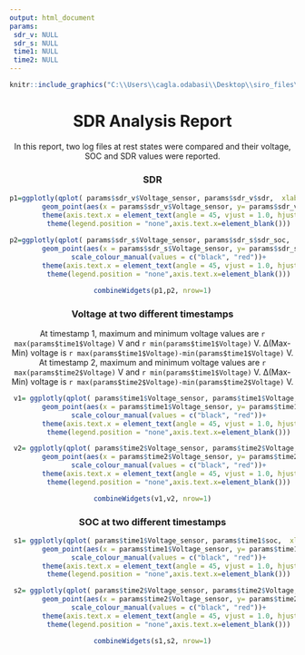 ---
output: html_document
params:
 sdr_v: NULL
 sdr_s: NULL
 time1: NULL
 time2: NULL
---
```{r, echo=FALSE,  fig.align='center'}
knitr::include_graphics("C:\\Users\\cagla.odabasi\\Desktop\\siro_files\\siro_logo.png")
```
<center> <h1>SDR Analysis Report</h1> </center>


<center> In this report, two log files at rest states were compared and their voltage, SOC and SDR values were reported. <center>

<center> <h3>SDR</h3> </center>
```{r echo=FALSE, out.width="100%"}

p1=ggplotly(qplot( params$sdr_v$Voltage_sensor, params$sdr_v$sdr,  xlab= "Voltage sensors", ylab = "SDR(mV/day)")+
        geom_point(aes(x = params$sdr_v$Voltage_sensor, y= params$sdr_v$sdr))+
        theme(axis.text.x = element_text(angle = 45, vjust = 1.0, hjust = 1.0))+
        theme(legend.position = "none",axis.text.x=element_blank()))
      
p2=ggplotly(qplot( params$sdr_s$Voltage_sensor, params$sdr_s$sdr_soc,  xlab= "Voltage sensors", ylab = "SDR (%SOC/day)")+
        geom_point(aes(x = params$sdr_s$Voltage_sensor, y= params$sdr_s$sdr_soc, colour=params$sdr_s$sdr_soc>0.016))+
        scale_colour_manual(values = c("black", "red"))+
        theme(axis.text.x = element_text(angle = 45, vjust = 1.0, hjust = 1.0))+
        theme(legend.position = "none",axis.text.x=element_blank()))

combineWidgets(p1,p2, nrow=1)


```
<center> <h3>Voltage at two different timestamps</h3> </center>


<center> At timestamp 1, maximum and minimum voltage values are `r max(params$time1$Voltage)` V and `r min(params$time1$Voltage)` V. Δ(Max-Min) voltage is `r max(params$time1$Voltage)-min(params$time1$Voltage)` V. <center>

<center> At timestamp 2, maximum and minimum voltage values are `r max(params$time2$Voltage)` V and `r min(params$time1$Voltage)` V. Δ(Max-Min) voltage is `r max(params$time2$Voltage)-min(params$time2$Voltage)` V. <center>



```{r echo=FALSE, out.width="100%"}
 v1= ggplotly(qplot( params$time1$Voltage_sensor, params$time1$Voltage,  xlab= "Voltage sensors", ylab = "Voltage(V)")+
        geom_point(aes(x = params$time1$Voltage_sensor, y= params$time1$Voltage, colour=params$time1$Voltage<3.066 ))+
        scale_colour_manual(values = c("black", "red"))+
        theme(axis.text.x = element_text(angle = 45, vjust = 1.0, hjust = 1.0))+
        theme(legend.position = "none",axis.text.x=element_blank()))

 v2= ggplotly(qplot( params$time2$Voltage_sensor, params$time2$Voltage,  xlab= "Voltage sensors", ylab = "Voltage(V)")+
        geom_point(aes(x = params$time2$Voltage_sensor, y= params$time2$Voltage, colour=params$time2$Voltage<3.066 ))+
        scale_colour_manual(values = c("black", "red"))+
        theme(axis.text.x = element_text(angle = 45, vjust = 1.0, hjust = 1.0))+
        theme(legend.position = "none",axis.text.x=element_blank()))

combineWidgets(v1,v2, nrow=1)

```


<center> <h3>SOC at two different timestamps</h3> </center>

```{r echo=FALSE, out.width="100%"}
 s1= ggplotly(qplot( params$time1$Voltage_sensor, params$time1$soc,  xlab= "Voltage sensors", ylab = "Voltage(V)")+
        geom_point(aes(x = params$time1$Voltage_sensor, y= params$time1$soc, colour=params$time1$soc<0 ))+
        scale_colour_manual(values = c("black", "red"))+
        theme(axis.text.x = element_text(angle = 45, vjust = 1.0, hjust = 1.0))+
        theme(legend.position = "none",axis.text.x=element_blank()))

 s2= ggplotly(qplot( params$time2$Voltage_sensor, params$time2$Voltage,  xlab= "Voltage sensors", ylab = "Voltage(V)")+
        geom_point(aes(x = params$time2$Voltage_sensor, y= params$time2$soc, colour=params$time2$soc<0 ))+
        scale_colour_manual(values = c("black", "red"))+
        theme(axis.text.x = element_text(angle = 45, vjust = 1.0, hjust = 1.0))+
        theme(legend.position = "none",axis.text.x=element_blank()))

combineWidgets(s1,s2, nrow=1)

```


